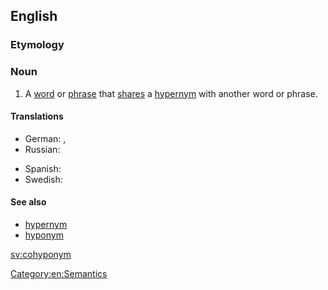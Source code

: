 ==English==

===Etymology===
{{prefix|co|hyponym|lang=en}}

===Noun===
{{en-noun}}

# A [[word]] or [[phrase]] that [[share]]s a [[hypernym]] with another word or phrase.

====Translations====
{{trans-top|a word or phrase that shares the same hypernym as another word or phrase}}
* German: {{t+|de|Kohyponym}}, {{t+|de|Synhyponym}}
* Russian: {{t+|ru|согипоним}}
{{trans-mid}}
* Spanish: {{t+|es|cohipónimo|m}}
* Swedish: {{t+|sv|kohyponym|c}}
{{trans-bottom}}

====See also====
* [[hypernym]]
* [[hyponym]]

[[sv:cohyponym]]
[[Category:en:Semantics]]